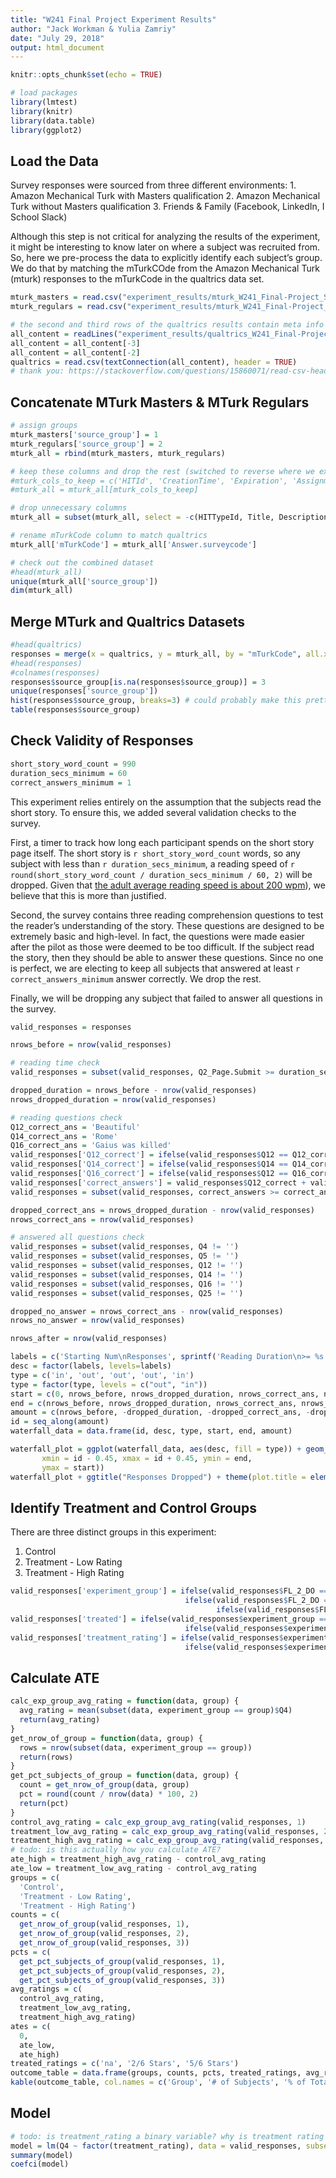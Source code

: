 ```yaml
---
title: "W241 Final Project Experiment Results"
author: "Jack Workman & Yulia Zamriy"
date: "July 29, 2018"
output: html_document
---
```


```r
knitr::opts_chunk$set(echo = TRUE)

# load packages
library(lmtest) 
library(knitr)
library(data.table)
library(ggplot2)
```

## Load the Data

Survey responses were sourced from three different environments:
1. Amazon Mechanical Turk with Masters qualification
2. Amazon Mechanical Turk without Masters qualification
3. Friends & Family (Facebook, LinkedIn, I School Slack)

Although this step is not critical for analyzing the results of the experiment, it might be interesting to know later on where a subject was recruited from. So, here we pre-process the data to explicitly identify each subject's group. We do that by matching the mTurkCOde from the Amazon Mechanical Turk (mturk) responses to the mTurkCode in the qualtrics data set.


```r
mturk_masters = read.csv("experiment_results/mturk_W241_Final-Project_Survey_Masters-Batch_Results.csv")
mturk_regulars = read.csv("experiment_results/mturk_W241_Final-Project_Survey_Non-Masters-Batch_Results.csv")

# the second and third rows of the qualtrics results contain meta info we do not need so we remove it here
all_content = readLines("experiment_results/qualtrics_W241_Final-Project_Survey_Experiment_July-31-2018_00-01.csv")
all_content = all_content[-3]
all_content = all_content[-2]
qualtrics = read.csv(textConnection(all_content), header = TRUE)
# thank you: https://stackoverflow.com/questions/15860071/read-csv-header-on-first-line-skip-second-line
```

## Concatenate MTurk Masters & MTurk Regulars

```r
# assign groups
mturk_masters['source_group'] = 1 
mturk_regulars['source_group'] = 2
mturk_all = rbind(mturk_masters, mturk_regulars)

# keep these columns and drop the rest (switched to reverse where we explicitly drop the not necessary ones so that we are more clear about what we are dropping)
#mturk_cols_to_keep = c('HITId', 'CreationTime', 'Expiration', 'AssignmentId', 'WorkerId', 'AssignmentStatus', 'AcceptTime', 'SubmitTime', 'WorkTimeInSeconds', 'LifetimeApprovalRate', 'Last30DaysApprovalRate', 'Last7DaysApprovalRate', 'Answer.surveycode', 'source_group')
#mturk_all = mturk_all[mturk_cols_to_keep]

# drop unnecessary columns
mturk_all = subset(mturk_all, select = -c(HITTypeId, Title, Description, Keywords, Reward, MaxAssignments, RequesterAnnotation, AssignmentDurationInSeconds, AutoApprovalDelayInSeconds, NumberOfSimilarHITs, LifetimeInSeconds, AssignmentId, AutoApprovalTime, ApprovalTime, RejectionTime, RequesterFeedback, Approve, Reject))

# rename mTurkCode column to match qualtrics
mturk_all['mTurkCode'] = mturk_all['Answer.surveycode']

# check out the combined dataset
#head(mturk_all)
unique(mturk_all['source_group'])
dim(mturk_all)
```

## Merge MTurk and Qualtrics Datasets

```r
#head(qualtrics)
responses = merge(x = qualtrics, y = mturk_all, by = "mTurkCode", all.x = TRUE)
#head(responses)
#colnames(responses)
responses$source_group[is.na(responses$source_group)] = 3
unique(responses['source_group'])
hist(responses$source_group, breaks=3) # could probably make this prettier
table(responses$source_group)
```

## Check Validity of Responses

```r
short_story_word_count = 990
duration_secs_minimum = 60
correct_answers_minimum = 1
```

This experiment relies entirely on the assumption that the subjects read the short story. To ensure this, we added several validation checks to the survey. 

First, a timer to track how long each participant spends on the short story page itself. The short story is `r short_story_word_count` words, so any subject with less than `r duration_secs_minimum`, a reading speed of `r round(short_story_word_count / duration_secs_minimum / 60, 2)` will be dropped. Given that [the adult average reading speed is about 200 wpm](https://en.wikipedia.org/wiki/Words_per_minute#Reading_and_comprehension)), we believe that this is more than justified. 

Second, the survey contains three reading comprehension questions to test the reader's understanding of the story. These questions are designed to be extremely basic and high-level. In fact, the questions were made easier after the pilot as those were deemed to be too difficult. If the subject read the story, then they should be able to answer these questions. Since no one is perfect, we are electing to keep all subjects that answered at least `r correct_answers_minimum` answer correctly. We drop the rest.

Finally, we will be dropping any subject that failed to answer all questions in the survey.

```r
valid_responses = responses

nrows_before = nrow(valid_responses)

# reading time check
valid_responses = subset(valid_responses, Q2_Page.Submit >= duration_secs_minimum)

dropped_duration = nrows_before - nrow(valid_responses)
nrows_dropped_duration = nrow(valid_responses)

# reading questions check
Q12_correct_ans = 'Beautiful'
Q14_correct_ans = 'Rome'
Q16_correct_ans = 'Gaius was killed'
valid_responses['Q12_correct'] = ifelse(valid_responses$Q12 == Q12_correct_ans, 1, 0)
valid_responses['Q14_correct'] = ifelse(valid_responses$Q14 == Q14_correct_ans, 1, 0)
valid_responses['Q16_correct'] = ifelse(valid_responses$Q12 == Q16_correct_ans, 1, 0)
valid_responses['correct_answers'] = valid_responses$Q12_correct + valid_responses$Q14_correct + valid_responses$Q16_correct
valid_responses = subset(valid_responses, correct_answers >= correct_answers_minimum)

dropped_correct_ans = nrows_dropped_duration - nrow(valid_responses)
nrows_correct_ans = nrow(valid_responses)

# answered all questions check
valid_responses = subset(valid_responses, Q4 != '')
valid_responses = subset(valid_responses, Q5 != '')
valid_responses = subset(valid_responses, Q12 != '')
valid_responses = subset(valid_responses, Q14 != '')
valid_responses = subset(valid_responses, Q16 != '')
valid_responses = subset(valid_responses, Q25 != '')

dropped_no_answer = nrows_correct_ans - nrow(valid_responses)
nrows_no_answer = nrow(valid_responses)

nrows_after = nrow(valid_responses)
```

```r
labels = c('Starting Num\nResponses', sprintf('Reading Duration\n>= %s secs', duration_secs_minimum), sprintf('Num Correct\nAnswers >= %s', correct_answers_minimum), 'All questions\nanswered', 'Final Count')
desc = factor(labels, levels=labels)
type = c('in', 'out', 'out', 'out', 'in')
type = factor(type, levels = c("out", "in"))
start = c(0, nrows_before, nrows_dropped_duration, nrows_correct_ans, nrows_no_answer)
end = c(nrows_before, nrows_dropped_duration, nrows_correct_ans, nrows_after, 0)
amount = c(nrows_before, -dropped_duration, -dropped_correct_ans, -dropped_no_answer, -nrows_after)
id = seq_along(amount)
waterfall_data = data.frame(id, desc, type, start, end, amount)

waterfall_plot = ggplot(waterfall_data, aes(desc, fill = type)) + geom_rect(aes(x = desc,
       xmin = id - 0.45, xmax = id + 0.45, ymin = end,
       ymax = start))
waterfall_plot + ggtitle("Responses Dropped") + theme(plot.title = element_text(hjust = 0.5)) + labs(y="Number of Responses", x = "Dropping Reason")
```

## Identify Treatment and Control Groups

There are three distinct groups in this experiment:

1. Control
2. Treatment - Low Rating
3. Treatment - High Rating

```r
valid_responses['experiment_group'] = ifelse(valid_responses$FL_2_DO == 'Introduction:Control', 1, 
                                       ifelse(valid_responses$FL_2_DO == 'Introduction:1Star', 2,
                                              ifelse(valid_responses$FL_2_DO == 'Introduction:4.5Stars', 3, -1)))
valid_responses['treated'] = ifelse(valid_responses$experiment_group == 2, 1,
                                       ifelse(valid_responses$experiment_group == 3, 1, 0))
valid_responses['treatment_rating'] = ifelse(valid_responses$experiment_group == 2, 2,
                                       ifelse(valid_responses$experiment_group == 3, 5, NA))
```


## Calculate ATE

```r
calc_exp_group_avg_rating = function(data, group) {
  avg_rating = mean(subset(data, experiment_group == group)$Q4)
  return(avg_rating)
}
get_nrow_of_group = function(data, group) {
  rows = nrow(subset(data, experiment_group == group))
  return(rows)
}
get_pct_subjects_of_group = function(data, group) {
  count = get_nrow_of_group(data, group)
  pct = round(count / nrow(data) * 100, 2)
  return(pct)
}
control_avg_rating = calc_exp_group_avg_rating(valid_responses, 1)
treatment_low_avg_rating = calc_exp_group_avg_rating(valid_responses, 2)
treatment_high_avg_rating = calc_exp_group_avg_rating(valid_responses, 3)
# todo: is this actually how you calculate ATE?
ate_high = treatment_high_avg_rating - control_avg_rating
ate_low = treatment_low_avg_rating - control_avg_rating
groups = c(
  'Control',
  'Treatment - Low Rating',
  'Treatment - High Rating')
counts = c(
  get_nrow_of_group(valid_responses, 1),
  get_nrow_of_group(valid_responses, 2),
  get_nrow_of_group(valid_responses, 3))
pcts = c(
  get_pct_subjects_of_group(valid_responses, 1),
  get_pct_subjects_of_group(valid_responses, 2),
  get_pct_subjects_of_group(valid_responses, 3))
avg_ratings = c(
  control_avg_rating,
  treatment_low_avg_rating,
  treatment_high_avg_rating)
ates = c(
  0,
  ate_low,
  ate_high)
treated_ratings = c('na', '2/6 Stars', '5/6 Stars')
outcome_table = data.frame(groups, counts, pcts, treated_ratings, avg_ratings, ates)
kable(outcome_table, col.names = c('Group', '# of Subjects', '% of Total Subjects', 'Treated Rating', 'AVG Rating', 'ATE'))
```

## Model

```r
# todo: is treatment_rating a binary variable? why is treatment rating of 2 not showing up in summary?
model = lm(Q4 ~ factor(treatment_rating), data = valid_responses, subset = (treated == 1))
summary(model)
coefci(model)
```


